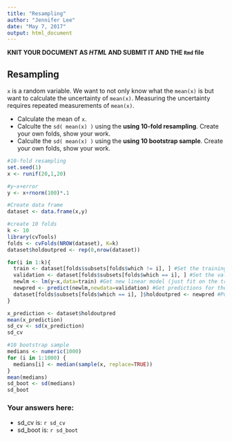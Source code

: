 ```yaml
---
title: "Resampling"
author: "Jennifer Lee"
date: "May 7, 2017"
output: html_document
---
```


**KNIT YOUR DOCUMENT AS *HTML* AND SUBMIT IT AND THE `Rmd` file**

## Resampling

`x` is a random variable. We want to not only know what the `mean(x)` is but want to calculate the uncertainty of `mean(x)`.  Measuring the uncertainty requires repeated measurements of `mean(x)`.

- Calculate the mean of `x`.
- Calculte the `sd( mean(x) )` using the **using 10-fold resampling**.  Create your own folds, show your work.
- Calculte the `sd( mean(x) )` using the **using 10 bootstrap sample**.  Create your own folds, show your work. 

```r
#10-fold resampling
set.seed(1) 
x <- runif(20,1,20)

#y~x+error
y <- x+rnorm(100)*.1

#Create data frame
dataset <- data.frame(x,y) 

#create 10 folds
k <- 10 
library(cvTools)
folds <- cvFolds(NROW(dataset), K=k)
dataset$holdoutpred <- rep(0,nrow(dataset))

for(i in 1:k){
  train <- dataset[folds$subsets[folds$which != i], ] #Set the training set
  validation <- dataset[folds$subsets[folds$which == i], ] #Set the validation set
  newlm <- lm(y~x,data=train) #Get new linear model (just fit on the train data)
  newpred <- predict(newlm,newdata=validation) #Get predictions for the validation set (from the model just fit on the train data)
  dataset[folds$subsets[folds$which == i], ]$holdoutpred <- newpred #Put the hold out prediction in the data set for later use
}

x_prediction <- dataset$holdoutpred
mean(x_prediction)
sd_cv <- sd(x_prediction)
sd_cv

#10 bootstrap sample
medians <- numeric(1000)
for (i in 1:1000) {
  medians[i] <- median(sample(x, replace=TRUE))
}
mean(medians)
sd_boot <- sd(medians)
sd_boot
```


### Your answers here: 

- sd_cv   is: `r sd_cv`
- sd_boot is: `r sd_boot`

